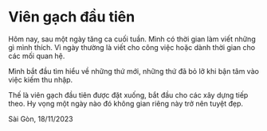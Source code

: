 
# Viên gạch đầu tiên


Hôm nay, sau một ngày tăng ca cuối tuần. Mình có thời gian làm viết những gì mình thích. Vì ngày thường là viết cho công việc hoặc dành thời gian cho các mối quan hệ.

Mình bắt đầu tìm hiểu về những thứ mới, những thứ đã bỏ lỡ khi bận tâm vào việc kiếm thu nhập.

Thế là viên gạch đầu tiên được đặt xuống, bắt đầu cho các xây dựng tiếp theo. Hy vọng một ngày nào đó không gian riêng này trở nên tuyệt đẹp.

<By>Sài Gòn, 18/11/2023</By>
